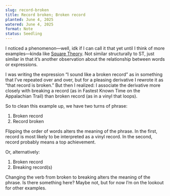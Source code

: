 ```yaml
---
slug: record-broken
title: Record broken; Broken record
planted: June 4, 2025
watered: June 4, 2025
format: Note
status: Seedling
---
```


I noticed a phenomenon—well, idk if I can call it that yet until I think of more examples—kinda like [Square Theory](https://aaronson.org/blog/square-theory). Not similar structurally to ST, just similar in that it’s another observation about the relationship between words or expressions.

I was writing the expression “I sound like a broken record” as in something that I’ve repeated over and over, but for a pleasing derivative I rewrote it as “that record is broken.” But then I realized: I associate the derivative more closely with breaking a record (as in Fastest Known Time on the Appalachian Trail) than broken record (as in a vinyl that loops).

So to clean this example up, we have two turns of phrase:

1. Broken record
2. Record broken

Flipping the order of words alters the meaning of the phrase. In the first, record is most likely to be interpreted as a vinyl record. In the second, record probably means a top achievement.

Or, alternatively:

1. Broken record
2. Breaking record(s)

Changing the verb from broken to breaking alters the meaning of the phrase. Is there something here? Maybe not, but for now I’m on the lookout for other examples.
